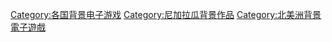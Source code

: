[[Category:各国背景电子游戏|Category:各国背景电子游戏]]
[[Category:尼加拉瓜背景作品|Category:尼加拉瓜背景作品]]
[[Category:北美洲背景電子遊戲|Category:北美洲背景電子遊戲]]
